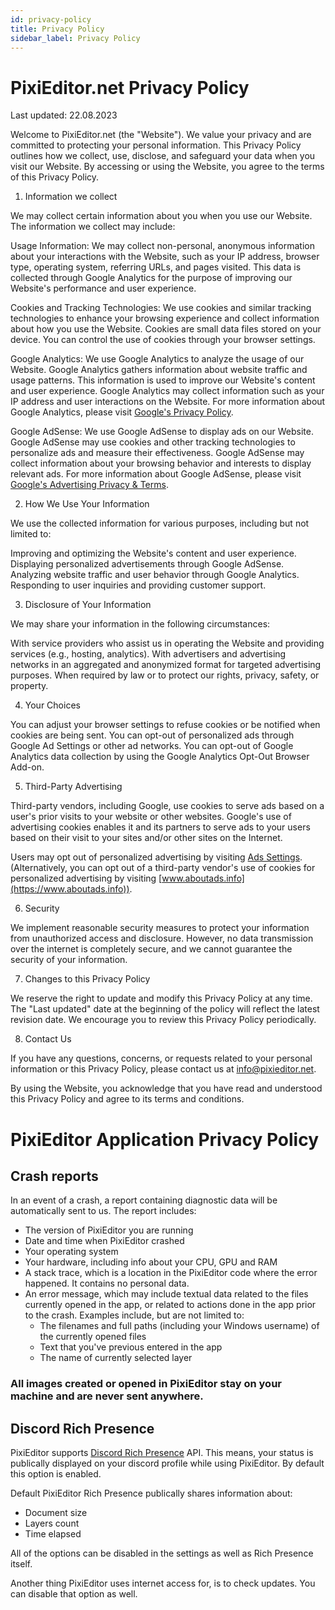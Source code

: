 ```yaml
---
id: privacy-policy
title: Privacy Policy
sidebar_label: Privacy Policy
---
```


# PixiEditor.net Privacy Policy

Last updated: 22.08.2023

Welcome to PixiEditor.net (the "Website"). We value your privacy and are committed to protecting your personal information. This Privacy Policy outlines how we collect, use, disclose, and safeguard your data when you visit our Website. By accessing or using the Website, you agree to the terms of this Privacy Policy.

1. Information we collect

We may collect certain information about you when you use our Website. The information we collect may include:

Usage Information: We may collect non-personal, anonymous information about your interactions with the Website, such as your IP address, browser type, operating system, referring URLs, and pages visited. This data is collected through Google Analytics for the purpose of improving our Website's performance and user experience.

Cookies and Tracking Technologies: We use cookies and similar tracking technologies to enhance your browsing experience and collect information about how you use the Website. Cookies are small data files stored on your device. You can control the use of cookies through your browser settings.

Google Analytics: We use Google Analytics to analyze the usage of our Website. Google Analytics gathers information about website traffic and usage patterns. This information is used to improve our Website's content and user experience. Google Analytics may collect information such as your IP address and user interactions on the Website. For more information about Google Analytics, please visit [Google's Privacy Policy](https://policies.google.com/privacy).

Google AdSense: We use Google AdSense to display ads on our Website. Google AdSense may use cookies and other tracking technologies to personalize ads and measure their effectiveness. Google AdSense may collect information about your browsing behavior and interests to display relevant ads. For more information about Google AdSense, please visit [Google's Advertising Privacy & Terms](https://policies.google.com/technologies/ads).

2. How We Use Your Information

We use the collected information for various purposes, including but not limited to:

Improving and optimizing the Website's content and user experience.
Displaying personalized advertisements through Google AdSense.
Analyzing website traffic and user behavior through Google Analytics.
Responding to user inquiries and providing customer support.

3. Disclosure of Your Information

We may share your information in the following circumstances:

With service providers who assist us in operating the Website and providing services (e.g., hosting, analytics).
With advertisers and advertising networks in an aggregated and anonymized format for targeted advertising purposes.
When required by law or to protect our rights, privacy, safety, or property.

4. Your Choices

You can adjust your browser settings to refuse cookies or be notified when cookies are being sent.
You can opt-out of personalized ads through Google Ad Settings or other ad networks.
You can opt-out of Google Analytics data collection by using the Google Analytics Opt-Out Browser Add-on.

5. Third-Party Advertising

Third-party vendors, including Google, use cookies to serve ads based on a user's prior visits to your website or other websites. Google's use of advertising cookies enables it and its partners to serve ads to your users based on their visit to your sites and/or other sites on the Internet.

Users may opt out of personalized advertising by visiting [Ads Settings](https://www.google.com/settings/ads). (Alternatively, you can opt out of a third-party vendor's use of cookies for personalized advertising by visiting [www.aboutads.info](https://www.aboutads.info)).

6. Security

We implement reasonable security measures to protect your information from unauthorized access and disclosure. However, no data transmission over the internet is completely secure, and we cannot guarantee the security of your information.

7. Changes to this Privacy Policy

We reserve the right to update and modify this Privacy Policy at any time. The "Last updated" date at the beginning of the policy will reflect the latest revision date. We encourage you to review this Privacy Policy periodically.

8. Contact Us

If you have any questions, concerns, or requests related to your personal information or this Privacy Policy, please contact us at info@pixieditor.net.

By using the Website, you acknowledge that you have read and understood this Privacy Policy and agree to its terms and conditions.

# PixiEditor Application Privacy Policy

## Crash reports

In an event of a crash, a report containing diagnostic data will be automatically sent to us. The report includes:
- The version of PixiEditor you are running
- Date and time when PixiEditor crashed
- Your operating system
- Your hardware, including info about your CPU, GPU and RAM
- A stack trace, which is a location in the PixiEditor code where the error happened. It contains no personal data.
- An error message, which may include textual data related to the files currently opened in the app, or related to actions done in the app prior to the crash. Examples include, but are not limited to:
    - The filenames and full paths (including your Windows username) of the currently opened files
    - Text that you've previous entered in the app
    - The name of currently selected layer

### All images created or opened in PixiEditor stay on your machine and are never sent anywhere.

## Discord Rich Presence

PixiEditor supports [Discord Rich Presence](https://discordapp.com/developers/docs/rich-presence/how-to) API. This means, your status
is publically displayed on your discord profile while using PixiEditor. By default this option is enabled.

Default PixiEditor Rich Presence publically shares information about:
- Document size
- Layers count
- Time elapsed

All of the options can be disabled in the settings as well as Rich Presence itself.


Another thing PixiEditor uses internet access for, is to check updates. You can disable that option as well.